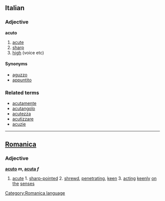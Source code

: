 ==Italian==
===Adjective===
'''acuto'''

# [[acute]]
# [[sharp]]
# [[high]] (voice etc)

====Synonyms====
*[[aguzzo]]
*[[appuntito]]

===Related terms===
*[[acutamente]]
*[[acutangolo]]
*[[acutezza]]
*[[acutizzare]]
*[[acuzie]]

----

==[[Romanica]]==
[[Category:Romanica language]]
===Adjective===
<b>[[acuto]] ''m'', [[acuta]] ''f''</b>
#[[acute]] 1. [[sharp-pointed]] 2. [[shrewd]], [[penetrating]], [[keen]] 3. [[acting]] [[keenly]] [[on]] [[the]] [[senses]]